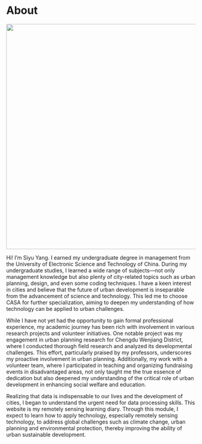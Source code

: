 # About {.unnumbered}

![](images/IMG_4111-01.JPG){fig-align="center" width="598"}

Hi! I'm Siyu Yang. I earned my undergraduate degree in management from the University of Electronic Science and Technology of China. During my undergraduate studies, I learned a wide range of subjects---not only management knowledge but also plenty of city-related topics such as urban planning, design, and even some coding techniques. I have a keen interest in cities and believe that the future of urban development is inseparable from the advancement of science and technology. This led me to choose CASA for further specialization, aiming to deepen my understanding of how technology can be applied to urban challenges.

While I have not yet had the opportunity to gain formal professional experience, my academic journey has been rich with involvement in various research projects and volunteer initiatives. One notable project was my engagement in urban planning research for Chengdu Wenjiang District, where I conducted thorough field research and analyzed its developmental challenges. This effort, particularly praised by my professors, underscores my proactive involvement in urban planning. Additionally, my work with a volunteer team, where I participated in teaching and organizing fundraising events in disadvantaged areas, not only taught me the true essence of dedication but also deepened my understanding of the critical role of urban development in enhancing social welfare and education.

Realizing that data is indispensable to our lives and the development of cities, I began to understand the urgent need for data processing skills. This website is my remotely sensing learning diary. Through this module, I expect to learn how to apply technology, especially remotely sensing technology, to address global challenges such as climate change, urban planning and environmental protection, thereby improving the ability of urban sustainable development.
